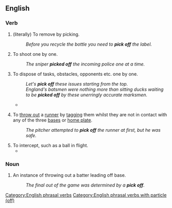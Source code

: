 {{also|pickoff}}

==English==

===Verb===
{{en-verb|*}}

# (literally) To remove by picking.
#: ''Before you recycle the bottle you need to '''pick off''' the label.''
# To shoot one by one.
#: ''The sniper '''picked off''' the incoming police one at a time.''
# To dispose of tasks, obstacles, opponents etc. one by one.
#: ''Let's '''pick off''' these issues starting from the top.''
#: ''England's batsmen were nothing more than sitting ducks waiting to be '''picked off''' by these unerringly accurate marksmen.''
#* {{quote-journal|en|work={{w|National Geographic Magazine}}|date=August 4, 2020|author=Richard Conniff|url=https://www.nationalgeographic.com/magazine/2020/09/they-may-look-goofy-but-ostriches-are-nobodys-fool-feature/|title=They may look goofy, but ostriches are nobody’s fool
|passage=Having more chicks together after hatching also makes it less likely her chicks will be the ones '''picked off''' by a predator.}}
# {{lb|en|baseball}} To [[throw out]] a [[runner]] by [[tag]]ging them whilst they are not in contact with any of the three [[base]]s or [[home plate]].
#: ''The pitcher attempted to '''pick off''' the runner at first, but he was safe.''
# To intercept, such as a ball in flight.
#* {{quote-journal
|en
|date=October 1, 2011
|author=Tom Fordyce
|title=Rugby World Cup 2011: England 16-12 Scotland
|work=BBC Sport
|url=http://news.bbc.co.uk/sport2/hi/rugby_union/15124512.stm
|page=
|passage=But the World Cup winning veteran's left boot was awry again, the attempt sliced horribly wide of the left upright, and the saltires were waving aloft again a moment later when a long pass in the England midfield was '''picked off''' to almost offer up a breakaway try.}}

===Noun===
{{en-noun}}

# {{lb|en|baseball}} An instance of throwing out a batter leading off base.
#: ''The final out of the game was determined by a '''pick off'''.''

[[Category:English phrasal verbs]]
[[Category:English phrasal verbs with particle (off)]]